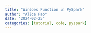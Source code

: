 ```yaml
---
title: "Windoes Function in PySpark"
author: "Alice Pao"
date: "2024-02-25"
categories: [tutorial, code, pyspark]
---
```

